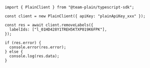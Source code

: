 ```tsx
import { PlainClient } from "@team-plain/typescript-sdk";

const client = new PlainClient({ apiKey: "plainApiKey_xxx" });

const res = await client.removeLabels({
  labelIds: ["l_01HD428Y1TREH5KTXP019K6FPK"],
});

if (res.error) {
  console.error(res.error);
} else {
  console.log(res.data);
}
```
